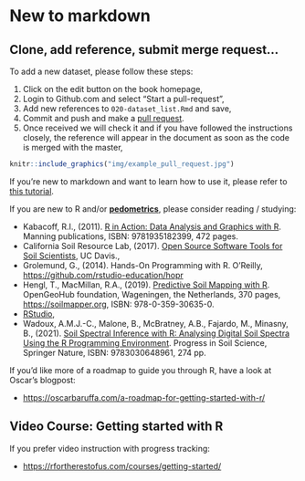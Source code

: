 # New to markdown

## Clone, add reference, submit merge request...

To add a new dataset, please follow these steps:

1.  Click on the edit button on the book homepage,\
2.  Login to Github.com and select "Start a pull-request",\
3.  Add new references to `020-dataset_list.Rmd` and save,\
4.  Commit and push and make a [pull
request](https://docs.github.com/en/github/collaborating-with-issues-and-pull-requests/creating-a-pull-request).\
5.  Once received we will check it and if you have followed the instructions closely, 
    the reference will appear in the document as soon as the code is merged with the master,\

```r
knitr::include_graphics("img/example_pull_request.jpg")
```

If you're new to markdown and want to learn how to use it, please refer to [this tutorial](https://guides.github.com/features/mastering-markdown/).

If you are new to R and/or [**pedometrics**](https://pedometrics.org), please consider reading / studying:

- Kabacoff, R.I., (2011). [R in Action: Data Analysis and Graphics with R](http://www.manning.com/kabacoff/). Manning publications, ISBN: 9781935182399, 472 pages.  
- California Soil Resource Lab, (2017). [Open Source Software Tools for Soil Scientists](https://casoilresource.lawr.ucdavis.edu/software/), UC Davis.,  
- Grolemund, G., (2014). Hands-On Programming with R. O’Reilly, <https://github.com/rstudio-education/hopr>  
- Hengl, T., MacMillan, R.A., (2019). [Predictive Soil Mapping with R](https://soilmapper.org). OpenGeoHub foundation, Wageningen, the Netherlands, 370 pages, <https://soilmapper.org>, ISBN: 978-0-359-30635-0.  
- [RStudio](http://www.rstudio.com/products/RStudio/),  
- Wadoux, A.M.J.-C., Malone, B., McBratney, A.B., Fajardo, M., Minasny, B., (2021). [Soil Spectral Inference with R: Analysing Digital Soil Spectra Using the R Programming Environment](https://books.google.nl/books?id=4kQgEAAAQBAJ). Progress in Soil Science, Springer Nature, ISBN: 9783030648961, 274 pp.  

If you'd like more of a roadmap to guide you through R, have a look at Oscar's blogpost:

- <https://oscarbaruffa.com/a-roadmap-for-getting-started-with-r/>  


## Video Course: Getting started with R

If you prefer video instruction with progress tracking:

- <https://rfortherestofus.com/courses/getting-started/>  
